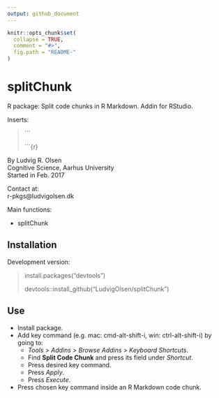 ```yaml
---
output: github_document
---
```


<!-- README.md is generated from README.Rmd. Please edit that file -->

```r
knitr::opts_chunk$set(
  collapse = TRUE,
  comment = "#>",
  fig.path = "README-"
)
```

# splitChunk

R package: Split code chunks in R Markdown. Addin for RStudio.  

Inserts:  

> 
> ´´´
> 
> ´´´{r}
> 

By Ludvig R. Olsen  
Cognitive Science, Aarhus University  
Started in Feb. 2017  


Contact at:  
r-pkgs@ludvigolsen.dk  


Main functions:   

* splitChunk  

## Installation  
Development version:  

> install.packages("devtools")
>
> devtools::install_github("LudvigOlsen/splitChunk")  

## Use

* Install package.
* Add key command (e.g. mac: cmd-alt-shift-i, win: ctrl-alt-shift-i) by going to:   
    - *Tools* > *Addins* > *Browse Addins* > *Keyboard Shortcuts*.  
    - Find **Split Code Chunk** and press its field under *Shortcut*. 
    - Press desired key command.
    - Press *Apply*.
    - Press *Execute*.
* Press chosen key command inside an R Markdown code chunk.  

